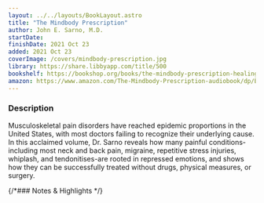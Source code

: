 ```yaml
---
layout: ../../layouts/BookLayout.astro
title: "The Mindbody Prescription"
author: John E. Sarno, M.D.
startDate:
finishDate: 2021 Oct 23
added: 2021 Oct 23
coverImage: /covers/mindbody-prescription.jpg
library: https://share.libbyapp.com/title/500
bookshelf: https://bookshop.org/books/the-mindbody-prescription-healing-the-body-healing-the-pain/9780446675154
amazon: https://www.amazon.com/The-Mindbody-Prescription-audiobook/dp/B006YUXP84/
---
```


<ReadingTime
  startDate  = {frontmatter.startDate}
  finishDate = {frontmatter.finishDate}
/>

### Description
Musculoskeletal pain disorders have reached epidemic proportions in the United States, with most doctors failing to recognize their underlying cause. In this acclaimed volume, Dr. Sarno reveals how many painful conditions-including most neck and back pain, migraine, repetitive stress injuries, whiplash, and tendonitises-are rooted in repressed emotions, and shows how they can be successfully treated without drugs, physical measures, or surgery.

{/*### Notes & Highlights */}

<BuyBook
  library   = {frontmatter.library}
  bookshelf = {frontmatter.bookshelf}
  amazon    = {frontmatter.amazon}
/>
